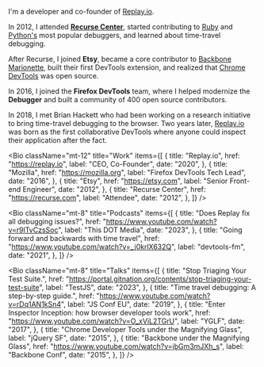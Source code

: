
I'm a developer and co-founder of [Replay.io](http://replay.io/).

In 2012, I attended **[Recurse Center](https://www.recurse.com/)**, started contributing to [Ruby](https://github.com/pry/pry) and [Python's](https://bpython-interpreter.org/) most popular debuggers, and learned about time-travel debugging.

After Recurse, I joined **Etsy**, became a core contributor to [Backbone Marionette](https://marionettejs.com/), built their first DevTools extension, and realized that [Chrome DevTools]() was open source.

In 2016, I joined the **Firefox DevTools** team, where I helped modernize the **Debugger** and built a community of 400 open source contributors.

In 2018, I met Brian Hackett who had been working on a research initiative to bring time-travel debugging to the browser. Two years later, [Replay.io](https://replay.io) was born as the first collaborative DevTools where anyone could inspect their application after the fact.

<Bio
  className="mt-12"
  title="Work"
  items={[
    {
      title: "Replay.io",
      href: "https://replay.io",
      label: "CEO, Co-Founder",
      date: "2020",
    },
    {
      title: "Mozilla",
      href: "https://mozilla.org",
      label: "Firefox DevTools Tech Lead",
      date: "2016",
    },
    {
      title: "Etsy",
      href: "https://etsy.com",
      label: "Senior Front-end Engineer",
      date: "2012",
    },
    {
      title: "Recurse Center",
      href: "https://recurse.com",
      label: "Attendee",
      date: "2012",
    },
  ]}
/>

<Bio
  className="mt-8"
  title="Podcasts"
  items={[
    {
      title: "Does Replay fix all debugging issues?",
      href: "https://www.youtube.com/watch?v=r9lTvCzsSoc",
      label: "This DOT Media",
      date: "2023",
    },
    {
      title: "Going forward and backwards with time travel",
      href: "https://www.youtube.com/watch?v=_j0krlX632Q",
      label: "devtools-fm",
      date: "2021",
    },
  ]}
/>

<Bio
  className="mt-8"
  title="Talks"
  items={[
    {
      title: "Stop Triaging Your Test Suite.",
      href: "https://portal.gitnation.org/contents/stop-triaging-your-test-suite",
      label: "TestJS",
      date: "2023",
    },
    {
      title: "Time travel debugging: A step-by-step guide.",
      href: "https://www.youtube.com/watch?v=rDq1AN1kSn4",
      label: "JS Conf EU",
      date: "2019",
    },
    {
      title: "Enter Inspector Inception: how browser developer tools work",
      href: "https://www.youtube.com/watch?v=O_xViL2TGrU",
      label: "YGLF",
      date: "2017",
    },
    {
      title: "Chrome Developer Tools under the Magnifying Glass",
      label: "jQuery SF",
      date: "2015",
    },
    {
      title: "Backbone under the Magnifying Glass",
      href: "https://www.youtube.com/watch?v=jbGm3mJXh_s",
      label: "Backbone Conf",
      date: "2015",
    },
  ]}
/>
